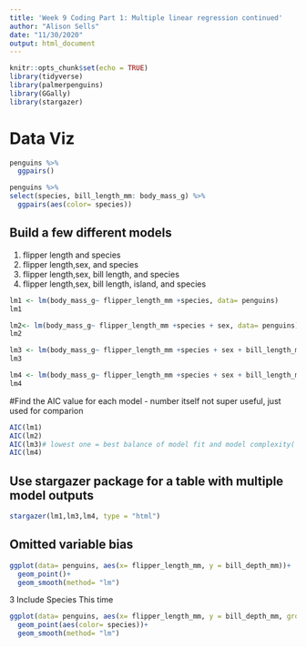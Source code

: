 ```yaml
---
title: 'Week 9 Coding Part 1: Multiple linear regression continued'
author: "Alison Sells"
date: "11/30/2020"
output: html_document
---
```


```r
knitr::opts_chunk$set(echo = TRUE)
library(tidyverse)
library(palmerpenguins)
library(GGally)
library(stargazer)
```

# Data Viz

```r
penguins %>% 
  ggpairs()
```

```r
penguins %>% 
select(species, bill_length_mm: body_mass_g) %>% 
  ggpairs(aes(color= species))
```
## Build a few different models

1. flipper length and species
2. flipper length,sex, and species
3. flipper length,sex, bill length, and species
4. flipper length,sex, bill length, island, and species

```r
lm1 <- lm(body_mass_g~ flipper_length_mm +species, data= penguins)
lm1

lm2<- lm(body_mass_g~ flipper_length_mm +species + sex, data= penguins)
lm2

lm3 <- lm(body_mass_g~ flipper_length_mm +species + sex + bill_length_mm, data= penguins)
lm3

lm4 <- lm(body_mass_g~ flipper_length_mm +species + sex + bill_length_mm + island, data= penguins)
lm4

```


#Find the AIC value for each model
- number itself not super useful, just used for comparion

```r
AIC(lm1)
AIC(lm2)
AIC(lm3)# lowest one = best balance of model fit and model complexity( but only one factor!)
AIC(lm4)
```
## Use stargazer package for a table with multiple model outputs

```r
stargazer(lm1,lm3,lm4, type = "html")
```
## Omitted variable bias

```r
ggplot(data= penguins, aes(x= flipper_length_mm, y = bill_depth_mm))+
  geom_point()+
  geom_smooth(method= "lm")
```
3 Include Species This time

```r
ggplot(data= penguins, aes(x= flipper_length_mm, y = bill_depth_mm, group= species))+
  geom_point(aes(color= species))+
  geom_smooth(method= "lm")
```

